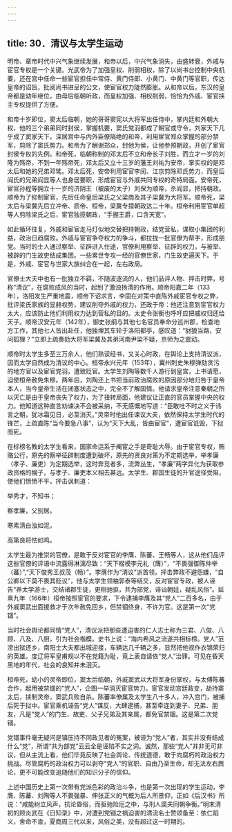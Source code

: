 ```yaml
---
---
---
```

title: 30．清议与太学生运动
---




明帝、章帝时代中兴气象继续发展，和帝以后，中兴气象消失，由盛转衰，外戚与宦官专权是一个关键。光武帝为了加强皇权、削弱相权，除了以尚书台控制中央机要，还在宫中任命一些宦官担任中常侍、黄门侍郎、小黄门、中黄门等官职，传达皇帝的诏旨，批阅尚书进呈的公文，使宦官权力陡然膨胀。从和帝以后，东汉的皇帝都是幼年继位，由母后临朝听政，而皇权加强、相权削弱，恰恰为外戚、宦官挟主专权提供了方便。

和帝十岁即位，窦太后临朝，她的哥哥窦宪以大将军出任侍中，掌内廷和外朝大权，他的三个弟弟同时封侯，掌握机要，窦氏党羽都成了朝官或守令，刘家天下几乎成了窦家天下。深居宫中与内外臣僚隔绝的和帝，利用宦官郑众掌握的部分禁军，剪除了窦氏势力。和帝为了酬谢郑众，封他为侯，让他参预朝政，开创了宦官封侯专权的先例。和帝死，临朝称制的邓太后不立和帝长子刘胜，而立才一岁的刘隆为殇帝，不到一年殇帝死，邓太后又立十三岁的藩王刘祐为安帝，掌实权的是邓太后和她的兄弟邓骘。邓太后死，安帝利用宦官李闰、江京剪除邓氏势力，而皇后阎氏的兄弟阎显等人也身居要职，形成宦官与外戚共同专权的奇特局面。安帝死，宦官孙程等拥立十一岁的济阴王（被废的太子）刘保为顺帝，杀阎显，把持朝政。顺帝为了抑制宦官，先后任命皇后梁氏之父梁商及其子梁冀为大将军。顺帝死，梁太后与梁冀先后立冲帝、质帝、桓帝，梁冀专擅朝政达二十年。桓帝利用宦官单超等人剪除梁氏之后，宦官独揽朝政，“手握王爵，口含天宽”。

如此循环往复，外戚和宦官走马灯似地交替把持朝政，结党营私，谋取小集团的利益，政治日趋腐败。外戚与宦官争夺权力的争斗，都拉拢一批官僚为帮手，形成朋党。当时的士人通过察举、征辟进入仕途，官僚利用察举、征辟的权力，与被举、被辟的门生故吏结成集团。一些累世专攻一经的官僚世家，门生故吏遍天下。于是，外戚、宦官与世家大族纠合在一起，左右政局。

官僚士大夫中也有一批独立不羁，不随波逐流的人，他们品评人物、抨击时弊，号称“清议”，在腐败成风的当时，起到了激浊扬清的作用。顺帝阳嘉二年（133年），洛阳发生严重地震，顺帝下诏求言，李固在对策中直陈外戚宦官专权之弊，批评梁氏家族的显赫权势，建议削夺外戚的权力，还政于帝：他还注意到宦官权力太大，应该防止他们利用权力达到营私的目的。太史令张衡也呼吁应把威权归还给天子。顺帝汉安元年（142年），御史张纲与其他七名官员奉命分巡州郡，检查地方工作，其他七人皆出赴任，他独埋其车轮于洛阳都亭，感叹道：“豺狼当路，安问狐狸？”立即上疏奏劾大将军梁冀及其弟河南尹梁不疑，京师为之震动。

顺帝时太学生多至三万余人，他们熟读经书，又关心时政，在舆论上支持清议派，因而太学自然成为清议的中心。桓帝永兴元年（153年），冀州刺史朱穆弹劾贪污的地方官以及宦官党羽，遭致贬官。太学生刘陶等数千人游行到皇宫，上书请愿，迫使桓帝赦免朱穆。两年后，刘陶还上书把当前政治腐败的原因部分地归咎于皇帝本人，当今皇帝生活在闭塞状态之中，完全不了解国情。他请求皇帝注意秦朝之所以灭亡是由于皇帝丧失了权力，为了扭转局面，他建议让正直的官员掌握中央的权力。他知道这种直言劝谏决不会被采纳，不无感慨地写道：“臣敢吐不时之义于讳言之朝，犹冰霜见日，必至消灭。”灵帝时他出任谏议大夫，依然保持太学生时代的锋芒，上疏直陈“当今要急八事”，认为“天下大乱，皆由宦官”，遭宦官诋毁，下狱而死。

在标榜名教的太学生看来，国家命运系于阉宦之手是奇耻大辱。由于宦官专权，贿赂公行，原先的察举征辟制度遭到破坏，原先的贤良对策为不定期选举，举孝廉（孝子、廉吏）为定期选举，这时奔竞者多，流弊丛生，“孝廉”两字异化为获取参政资格的幌子，与孝子、廉吏本义相去甚远。太学生、郡国生徒的升官途径受阻，使他们愤愤不平，抨击讽刺道：

举秀才，不知书；

察孝廉，父别居。

寒素清白浊如泥，

高第良将怯如鸡。

太学生最为推崇的官僚，是敢于反对宦官的李膺、陈蕃、王畅等人，这从他们品评这些官僚的评语中流露得淋漓尽致：“天下楷模李元礼（膺）”，“不畏强御陈仲举（蕃）”,“天下俊秀王叔茂（畅）”。李膺作为“清议”派首领，抨击弊政不避怨嫌，“自公卿以下莫不畏其贬议”，他与太学生领袖郭泰等结交，反对宦官专政，被人诬告“养太学游士，交结诸郡生徒，更相驰驱，共为部党，诽讪朝廷，疑乱风俗”。延熹九年（166年）桓帝按照宦官的要求，下令逮捕李膺及其“党人”二百多名，由于外戚窦武出面援救才于次年赦免回乡，但禁锢终身，不许为官。这是第一次“党锢”。

当时社会舆论都同情“党人”，清议派把那些遭迫害的仁人志士称为三君、八俊、八顾、八及、八厨，引为社会楷模。史书上说：“海内希风之流遂共相标榜。党人”范滂出狱还乡，南阳士大夫都出城迎接，车辆达几千辆之多，显然把他视作衣锦荣归的英雄。度辽将军皇甫规以不在党籍为耻，竟上表自请依“党人”治罪。可见在昏天黑地的年代，社会的良知并未泯灭。

桓帝死，幼小的灵帝即位，窦太后临朝，外戚窦武以大将军身份掌权，与太傅陈蕃合作，起用被禁锢的“党人”，企图一举消灭宦官势力。宦官发动宫廷政变，劫持窦太后，挟制灵帝，窦武兵败自杀。陈蕃率僚属及太学生八十多人，冲入宫门，被捕后死于狱中。宦官乘机诬告“党人”谋反，大肆逮捕，甚至牵连到妻子、兄弟、朋友，凡是“党人”的门生、故吏、父子兄弟及其亲属，都免官禁锢。这是第二次党锢。

党锢事件毫无疑问是镇压持不同政见者的冤案，被诬为“党人”者，其实并没有结成什么“党”，所谓“共为部党”云云全是诬陷不实之词。诚然，那些“党人”并非无可非议，但从主流上看，他们毕竟反映了社会舆论、传统道德，敢于向腐朽的政治权力挑战。尽管腐朽的政治权力可以剥夺“党人”的官职、自由乃至生命，却无法左右舆论，更不可能改变追随他们的知识分子的信仰。

上述中国历史上第一次带有党派色彩的政治斗争，也是第一次出现的学生运动，李膺、陈蕃、刘陶等人不畏强暴、伸张正义的气概为后人所景仰，正如《后汉书》所说：“咸能树立风声，抗论昏俗，而驱驰险厄之中，与刑人腐夫同朝争衡。”明末清初的顾炎武在《日知录》中，对遭到党锢之祸迫害的清流名士赞颂备至：依仁蹈义，舍命不渝，夏商周三代以来，风俗之美，没有超过这一时期的。